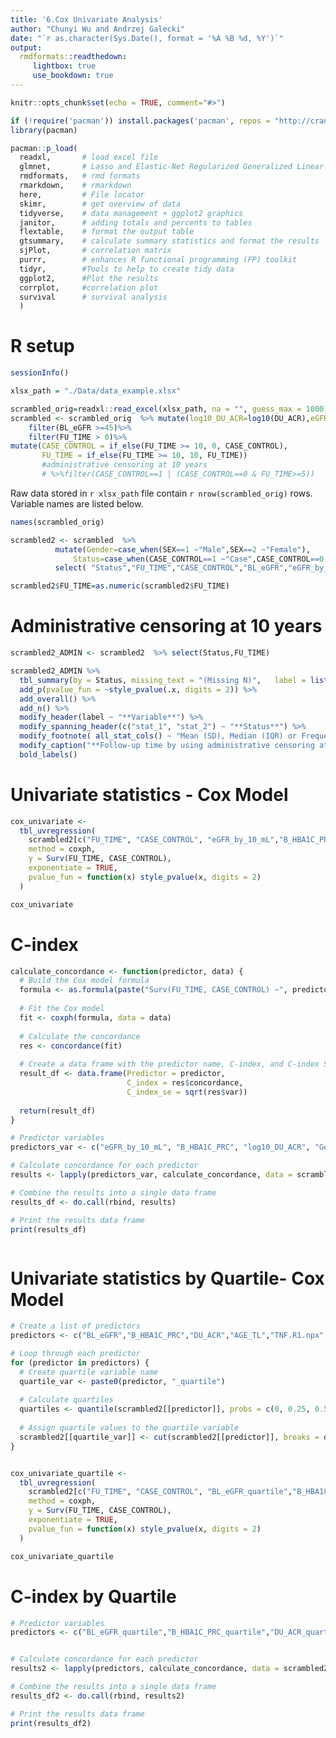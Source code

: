 ```yaml
---
title: '6.Cox Univariate Analysis'
author: "Chunyi Wu and Andrzej Galecki"
date: "`r as.character(Sys.Date(), format = '%A %B %d, %Y')`"
output:
  rmdformats::readthedown:
     lightbox: true
     use_bookdown: true
---
```



```r
knitr::opts_chunk$set(echo = TRUE, comment="#>")
```


```r
if (!require('pacman')) install.packages('pacman', repos = "http://cran.us.r-project.org")
library(pacman)

pacman::p_load(
  readxl,       # load excel file
  glmnet,       # Lasso and Elastic-Net Regularized Generalized Linear Models
  rmdformats,   # rmd formats
  rmarkdown,    # rmarkdown
  here,         # File locator
  skimr,        # get overview of data
  tidyverse,    # data management + ggplot2 graphics 
  janitor,      # adding totals and percents to tables
  flextable,    # format the output table
  gtsummary,    # calculate summary statistics and format the results
  sjPlot,       # correlation matrix
  purrr,        # enhances R functional programming (FP) toolkit 
  tidyr,        #Tools to help to create tidy data
  ggplot2,      #Plot the results
  corrplot,     #correlation plot
  survival      # survival analysis    
  )
```

# R setup

```r
sessionInfo()
```


```r
xlsx_path = "./Data/data_example.xlsx"

scrambled_orig=readxl::read_excel(xlsx_path, na = "", guess_max = 1000)
scrambled <- scrambled_orig  %>% mutate(log10_DU_ACR=log10(DU_ACR),eGFR_by_10_mL=BL_eGFR/10) %>%
    filter(BL_eGFR >=45)%>%
    filter(FU_TIME > 0)%>%
mutate(CASE_CONTROL = if_else(FU_TIME >= 10, 0, CASE_CONTROL),
       FU_TIME = if_else(FU_TIME >= 10, 10, FU_TIME))
       #administrative censoring at 10 years
       # %>%filter(CASE_CONTROL==1 | (CASE_CONTROL==0 & FU_TIME>=5))
```
Raw data stored in `r xlsx_path` file contain `r nrow(scrambled_orig)` rows.  
Variable names are listed below.

```r
names(scrambled_orig)
```


```r
scrambled2 <- scrambled  %>% 
          mutate(Gender=case_when(SEX==1 ~"Male",SEX==2 ~"Female"),
              Status=case_when(CASE_CONTROL==1 ~"Case",CASE_CONTROL==0 ~"Control"))%>%                    
          select( "Status","FU_TIME","CASE_CONTROL","BL_eGFR","eGFR_by_10_mL","B_HBA1C_PRC","log10_DU_ACR","DU_ACR","Gender","AGE_TL","TNF.R1.npx","TNF.R2.npx","LTBR.npx","TNFRSF4.npx","TNFRSF6B.npx","CD27.npx","TNFRSF10A.npx","RELT.npx","EDA2R.npx","WFDC2.npx", "PI3_npx","CD160.npx","EPHA2.npx","EFNA4.npx","GFR_alpha_1_npx","DLL1.npx","LAYN.npx","SYND1.npx","KIM1.npx","PVRL4.npx","IL.1RT1.npx" )      

scrambled2$FU_TIME=as.numeric(scrambled2$FU_TIME)
```


# Administrative censoring at 10 years
```r

scrambled2_ADMIN <- scrambled2  %>% select(Status,FU_TIME)

scrambled2_ADMIN %>%
  tbl_summary(by = Status, missing_text = "(Missing N)",   label = list(FU_TIME ~ "Follow-up Time (year)"), type = all_continuous() ~ "continuous2", statistic = list(all_continuous() ~ c("{mean}, {sd}","{median} ({p25}, {p75})", "{min}, {max}"),all_categorical() ~ "{n} ({p}%)"))  %>%
  add_p(pvalue_fun = ~style_pvalue(.x, digits = 2)) %>%
  add_overall() %>%
  add_n() %>%
  modify_header(label ~ "**Variable**") %>%
  modify_spanning_header(c("stat_1", "stat_2") ~ "**Status**") %>%
  modify_footnote( all_stat_cols() ~ "Mean (SD), Median (IQR) or Frequency (%)")%>%
  modify_caption("**Follow-up time by using administrative censoring at 10 years**") %>%
  bold_labels()
```

# Univariate statistics - Cox Model
```r

cox_univariate <-
  tbl_uvregression(
    scrambled2[c("FU_TIME", "CASE_CONTROL", "eGFR_by_10_mL","B_HBA1C_PRC","log10_DU_ACR","Gender","AGE_TL","TNF.R1.npx","TNF.R2.npx","LTBR.npx","TNFRSF4.npx","TNFRSF6B.npx","CD27.npx","TNFRSF10A.npx","RELT.npx","EDA2R.npx","WFDC2.npx", "PI3_npx","CD160.npx","EPHA2.npx","EFNA4.npx","GFR_alpha_1_npx","DLL1.npx","LAYN.npx","SYND1.npx","KIM1.npx","PVRL4.npx","IL.1RT1.npx")],
    method = coxph,
    y = Surv(FU_TIME, CASE_CONTROL),
    exponentiate = TRUE,
    pvalue_fun = function(x) style_pvalue(x, digits = 2)
  )

cox_univariate


```

# C-index
```r

calculate_concordance <- function(predictor, data) {
  # Build the Cox model formula
  formula <- as.formula(paste("Surv(FU_TIME, CASE_CONTROL) ~", predictor))
  
  # Fit the Cox model
  fit <- coxph(formula, data = data)
  
  # Calculate the concordance
  res <- concordance(fit)
  
  # Create a data frame with the predictor name, C-index, and C-index SE
  result_df <- data.frame(Predictor = predictor,
                          C_index = res$concordance,
                          C_index_se = sqrt(res$var))
  
  return(result_df)
}

# Predictor variables
predictors_var <- c("eGFR_by_10_mL", "B_HBA1C_PRC", "log10_DU_ACR", "Gender", "AGE_TL", "TNF.R1.npx", "TNF.R2.npx", "LTBR.npx", "TNFRSF4.npx", "TNFRSF6B.npx", "CD27.npx", "TNFRSF10A.npx", "RELT.npx", "EDA2R.npx", "WFDC2.npx", "PI3_npx", "CD160.npx", "EPHA2.npx", "EFNA4.npx", "GFR_alpha_1_npx", "DLL1.npx", "LAYN.npx", "SYND1.npx", "KIM1.npx", "PVRL4.npx", "IL.1RT1.npx")

# Calculate concordance for each predictor
results <- lapply(predictors_var, calculate_concordance, data = scrambled2)

# Combine the results into a single data frame
results_df <- do.call(rbind, results)

# Print the results data frame
print(results_df)



```

# Univariate statistics by Quartile- Cox Model
```r

# Create a list of predictors
predictors <- c("BL_eGFR","B_HBA1C_PRC","DU_ACR","AGE_TL","TNF.R1.npx","TNF.R2.npx","LTBR.npx","TNFRSF4.npx","TNFRSF6B.npx","CD27.npx","TNFRSF10A.npx","RELT.npx","EDA2R.npx","WFDC2.npx", "PI3_npx","CD160.npx","EPHA2.npx","EFNA4.npx","GFR_alpha_1_npx","DLL1.npx","LAYN.npx","SYND1.npx","KIM1.npx","PVRL4.npx","IL.1RT1.npx")

# Loop through each predictor
for (predictor in predictors) {
  # Create quartile variable name
  quartile_var <- paste0(predictor, "_quartile")
  
  # Calculate quartiles
  quartiles <- quantile(scrambled2[[predictor]], probs = c(0, 0.25, 0.5, 0.75, 1), na.rm = TRUE)
  
  # Assign quartile values to the quartile variable
  scrambled2[[quartile_var]] <- cut(scrambled2[[predictor]], breaks = quartiles, include.lowest = TRUE, labels = c(1, 2, 3, 4))
}


cox_univariate_quartile <-
  tbl_uvregression(
    scrambled2[c("FU_TIME", "CASE_CONTROL", "BL_eGFR_quartile","B_HBA1C_PRC_quartile","DU_ACR_quartile","Gender","AGE_TL_quartile","TNF.R1.npx_quartile","TNF.R2.npx_quartile","LTBR.npx_quartile","TNFRSF4.npx_quartile","TNFRSF6B.npx_quartile","CD27.npx_quartile","TNFRSF10A.npx_quartile","RELT.npx_quartile","EDA2R.npx_quartile","WFDC2.npx_quartile", "PI3_npx_quartile","CD160.npx_quartile","EPHA2.npx_quartile","EFNA4.npx_quartile","GFR_alpha_1_npx_quartile","DLL1.npx_quartile","LAYN.npx_quartile","SYND1.npx_quartile","KIM1.npx_quartile","PVRL4.npx_quartile","IL.1RT1.npx_quartile")],
    method = coxph,
    y = Surv(FU_TIME, CASE_CONTROL),
    exponentiate = TRUE,
    pvalue_fun = function(x) style_pvalue(x, digits = 2)
  )

cox_univariate_quartile


```

# C-index by Quartile
```r

# Predictor variables
predictors <- c("BL_eGFR_quartile","B_HBA1C_PRC_quartile","DU_ACR_quartile","Gender","AGE_TL_quartile","TNF.R1.npx_quartile","TNF.R2.npx_quartile","LTBR.npx_quartile","TNFRSF4.npx_quartile","TNFRSF6B.npx_quartile","CD27.npx_quartile","TNFRSF10A.npx_quartile","RELT.npx_quartile","EDA2R.npx_quartile","WFDC2.npx_quartile", "PI3_npx_quartile","CD160.npx_quartile","EPHA2.npx_quartile","EFNA4.npx_quartile","GFR_alpha_1_npx_quartile","DLL1.npx_quartile","LAYN.npx_quartile","SYND1.npx_quartile","KIM1.npx_quartile","PVRL4.npx_quartile","IL.1RT1.npx_quartile")


# Calculate concordance for each predictor
results2 <- lapply(predictors, calculate_concordance, data = scrambled2)

# Combine the results into a single data frame
results_df2 <- do.call(rbind, results2)

# Print the results data frame
print(results_df2)

```
